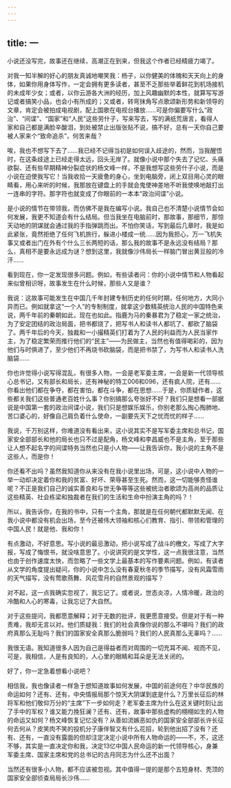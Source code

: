```yaml
---
---
---
```

title: 一
---



小说还没写完，故事还在继续，高潮正在到来，但我这个作者已经精疲力竭了。

对我一知半解的好心的朋友真诚地嘲笑我：杨子，以你健美的体魄和天天向上的身体，如果你用身体写作，一定会拥有更多读者，甚至不乏那些举着鲜花到机场接机的未成年少女；或者，以你云游各大洲的经历，加上风趣幽默的本性，就算写写游记或者搞笑小品，也会小有所成的；又或者，转弯抹角写点歌颂新形势和新领导的文章，肯定会被拍成电视剧，配上国歌在电视台播放……可是你偏要写什么“政治”、“间谍”、“国家”和“人民”这些劳什子，写来写去，写的满纸荒唐言，看得人家和自己都是满脸辛酸泪，到处被禁止出版张贴不说，搞不好，总有一天你自己要被人家来个“致命追杀”，何苦来哉？

唉，我也不想写下去了……我已经不记得当初是如何误入歧途的，然而，当我醒悟时，在这条歧途上已经走得太远，回头无岸了。就像小说中那个失去了记忆、头痛欲裂、还有些早期精神分裂症状的杨文峰一样，不是我想写这些劳什子小说，而是小说在迫使我写它！当我收拾一天疲惫的身心，坐到电脑旁，闭上双目用心灵的眼睛看，用心来听的时候，我那放在键盘上的手就会鬼使神差地不听我使唤地敲打出一连串的字符。那字符也就变成了你眼前的一本本“政治间谍”小说。

是小说的情节在带领我，而仿佛不是我在编写小说。我自己也不清楚小说情节会如何发展，我更不知道会有什么结局。但当我坐在电脑前时，那故事，那细节，那惊天动地的阴谋就会通过我的手指弹跳而出。不怕你笑话，写到最后几章时，我是如此紧张，竟然拒绝了任何飞机旅行，躲进小楼成一统……因为我担心，万一飞机失事又或者出门在外有个什么三长两短的话，那么我的故事不是永远没有结局？那么，真相不是要永远成为谜？想到这里，我就像沙伟局长一样脑门冒出黄豆般的冷汗……

看到现在，你一定发现很多问题。例如，有些读者问：你的小说中情节和人物看起来似曾相识呀，故事发生在什么时候，那些人又是谁？

我说：这故事可能发生在中国几千年封建专制历史的任何时期，任何地方，大同小异而已。例如就拿这“一个人”的专制制度，就拿这少数精英统治人民的中国特色来说，两千年前的秦朝如此，现在也如此。指鹿为马的秦暴君为了稳定一家之统治，为了安定团结的政治局面，把书都烧了，把写书人和读书人都坑了、都砍了脑袋了。两千年后的今天，独裁和一小撮精英们打着为了人民的利益而为人民当家作主，为了稳定繁荣而推行他们的“民主”——为民做主，当然也有值得喝彩的，因为他们与时俱进了，至少他们不再烧书砍脑袋，而是把书禁了，为写书人和读书人洗脑袋……

你也许觉得小说写得混乱，有很多人物，一会是老军委主席，一会是新一代领导核心总书记，又有部长和局长，还有神秘的特工006和096，还有疯人院，还有……你看出他们都在争夺，都在害怕，都在斗争，都在思想……于是，你质疑作者，这些都关我们这些普通老百姓什么事？你别搞那么夸张好不好？我们只是想看一部据说是中国第一套的政治间谍小说，我们只是想娱乐娱乐，你别老那么掏心掏肺地、苦口婆心的，好像自己肩负着什么使命，一副要先天下之忧而忧的样子……

我说，千万别这样，你难道没有看出来，这小说其实不是写军委主席和总书记，国家安全部部长和他的局长也只不过是配角，杨文峰和李昌威也不是主角，至于那些让人想不起名字的间谍特务当然也只是小人物——让我告诉你，我小说的主角不是这些人，而是你！

你还看不出吗？虽然我知道你从来没有在我小说里出场，可是，这小说中人物的一举一动却决定着你和我的贫富、好坏、荣辱甚至生死。然而，这一切能够责怪谁呢？不正是我们自己的诚实善良和与世无争等等这些被统治者歌颂为高尚的品质让这些精英、社会栋梁和独裁者在我们的生活和生命中扮演主角的吗？！

所以，我告诉你，在我的书中，只有一个主角，那就是在任何朝代都默默无闻、在我小说中都没有机会出场，至今还被伟大领袖和核心们教育、指引、带领和管理的中国人民！就是他、我和你！

有点激动，不好意思。写小说的最忌激动，把小说写成了战斗的檄文，写成了大字报，写成了悔恨书，就没啥意思了。小说讲究的是文学性，这一点我很注意，当然也由于创作速度太快，而忽略了一些文学上最基本的写作要素问题。例如，有读者从文学的角度提出疑问，你的小说中怎么没有春夏秋冬的季节描写，没有风霜雪雨的天气描写，没有莺歌燕舞、风花雪月的自然景观的描写？

对不起，这一点我确实忽视了，我忘记了。或者说，世态炎凉，人情冷暖，政治的冷酷和人心的寒毒，让我忘记了大自然。

对于这些提问，我都愿意解释；对于无数的批评，我更愿意接受。但是对于有一种责难，我却无言以对。他们质疑我：我们的社会真像你说的那么不堪吗？我们的政府真那么无耻吗？我们的国家安全真那么脆弱吗？我们的人民真那么无辜吗？……

我很无语。我知道很多人因为自己是得益者而对周围的一切充耳不闻、视而不见，可是，我相信，人是有良知的，人心里的眼睛和耳朵是无法关闭的。

好了，你一定急着想看小说吧？

相信我，我也像读者一样急于想知道故事如何发展，中国的前途何在？中华民族的命运如何？还有、还有，中央情报局那个惊天大阴谋到底是什么？万里长征后的林将军和他们敬仰万分的“主席”下一步如何走？老军委主席为什么在这关键时刻让出了手中的军权？谁又能力挽狂澜？还有、还有，故事中那些虚构的栩栩如生的人物的命运又如何？杨文峰恢复记忆没有？从善如流嫉恶如仇的国家安全部部长许长征何去何从？皮笑肉不笑的投机分子康伴智又有什么花招，轮到他出招了没有？还有、还有，一直没有露面的但却注定决定小说中所有人物命运的——不，不，这还不够，其实是一直决定你和我，决定13亿中国人民命运的新一代领导核心，身兼军委主席、国家主席和党的总书记的古月同志为什么还不出面？

当然还有很多小人物，都不应该被忽视。其中值得一提的是那个五短身材、秃顶的国家安全部侦查局局长沙伟……